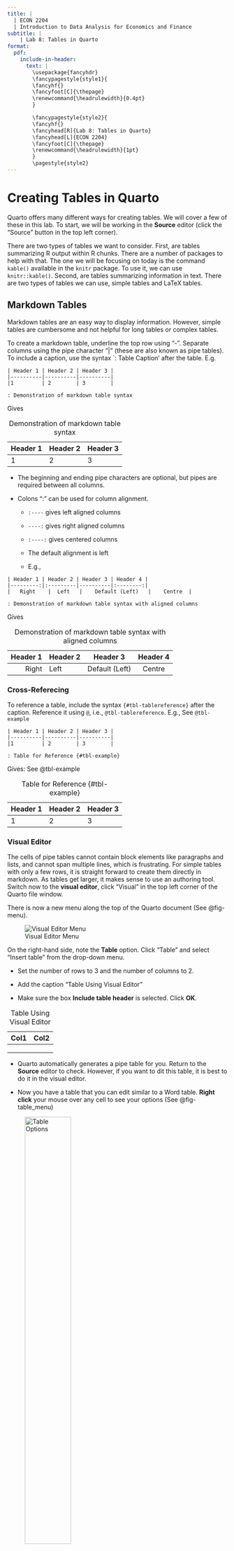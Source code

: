 ```yaml
---
title: |
  | ECON 2204 
  | Introduction to Data Analysis for Economics and Finance
subtitle: |
    | Lab 8: Tables in Quarto
format: 
  pdf:
    include-in-header: 
      text: |
        \usepackage{fancyhdr}
        \fancypagestyle{style1}{
        \fancyhf{}
        \fancyfoot[C]{\thepage}
        \renewcommand{\headrulewidth}{0.4pt}
        }

        \fancypagestyle{style2}{
        \fancyhf{}
        \fancyhead[R]{Lab 8: Tables in Quarto}
        \fancyhead[L]{ECON 2204}
        \fancyfoot[C]{\thepage}
        \renewcommand{\headrulewidth}{1pt}
        }
        \pagestyle{style2}
---
```


\vspace{-1in}

# Creating Tables in Quarto

Quarto offers many different ways for creating tables. We will cover a few of these in this lab. To start, we will be working in the **Source** editor (click the "Source" button in the top left corner).

There are two types of tables we want to consider. First, are tables summarizing R output within R chunks. There are a number of packages to help with that. The one we will be focusing on today is the command `kable()` available in the `knitr` package. To use it, we can use `knitr::kable()`. Second, are tables summarizing information in text. There are two types of tables we can use, simple tables and LaTeX tables.

## Markdown Tables

Markdown tables are an easy way to display information. However, simple tables are cumbersome and not helpful for long tables or complex tables.\

To create a markdown table, underline the top row using "-". Separate columns using the pipe character "\|" (these are also known as pipe tables). To include a caption, use the syntax \`: Table Caption' after the table. E.g.\

```         
| Header 1 | Header 2 | Header 3 |
|----------|----------|----------|
|1         | 2        | 3        |

: Demonstration of markdown table syntax
```

Gives\

| Header 1 | Header 2 | Header 3 |
|----------|----------|----------|
| 1        | 2        | 3        |

: Demonstration of markdown table syntax

-   The beginning and ending pipe characters are optional, but pipes are required between all columns.

-   Colons ":" can be used for column alignment.

    -   `:----` gives left aligned columns

    -   `----:` gives right aligned columns

    -   `:----:` gives centered columns

    -   The default alignment is left

    -   E.g.,

```         
| Header 1 | Header 2 | Header 3 | Header 4 |
|---------:|:---------|----------|:--------:|
|   Right    |  Left   |    Default (Left)   |    Centre  |

: Demonstration of markdown table syntax with aligned columns
```

Gives

| Header 1 | Header 2 | Header 3 | Header 4 |
|---------:|:---------|----------|:--------:|
|   Right    |  Left   |    Default (Left)   |    Centre  |

: Demonstration of markdown table syntax with aligned columns

### Cross-Referecing

To reference a table, include the syntax `{#tbl-tablereference}` after the caption. Reference it using `@`, i.e., `@tbl-tablereference`. E.g., See `@tbl-example` 

```         
| Header 1 | Header 2 | Header 3 |
|----------|----------|----------|
|1         | 2        | 3        |

: Table for Reference {#tbl-example}
```

Gives: See @tbl-example

| Header 1 | Header 2 | Header 3 |
|----------|----------|----------|
|1         | 2        | 3        |

: Table for Reference {#tbl-example}

### Visual Editor

The cells of pipe tables cannot contain block elements like paragraphs and lists, and cannot span multiple lines, which is frustrating. For simple tables with only a few rows, it is straight forward to create them directly in markdown. As tables get larger, it makes sense to use an authoring tool. Switch now to the **visual editor**, click "Visual" in the top left corner of the Quarto file window.

There is now a new menu along the top of the Quarto document (See @fig-menu).

![Visual Editor Menu](menu.png){#fig-menu}

On the right-hand side, note the **Table** option. Click "Table" and select "Insert table" from the drop-down menu.

-   Set the number of rows to 3 and the number of columns to 2.

-   Add the caption "Table Using Visual Editor"

-   Make sure the box **Include table header** is selected. Click **OK**.

| Col1 | Col2 |
|------|------|
|      |      |
|      |      |
|      |      |

: Table Using Visual Editor

- Quarto automatically generates a pipe table for you. Return to the **Source** editor to check. However, if you want to dit this table, it is best to do it in the visual editor.

-   Now you have a table that you can edit similar to a Word table. **Right click** your mouse over any cell to see your options (See @fig-table_menu)

![Table Options](table%20menu.png){#fig-table_menu width=50%}

-   Note the **Align Column** option for simple alignment. Make **Col 2** center aligned (See @fig-align).

![Setting Table Column Alignment](table_alignment.png){#fig-align width=50%}

-   You can add longer texts to each cell, including bulleted and numbered lists. However, we must still use some caution as editing markdown tables is not as straightforward as editing word tables.

- Another editor is [TablesGenerator](https://www.tablesgenerator.com/markdown_tables), which allows you to edit tables in your browser.


## LaTeX Table and Tabular Commands

Another option for creating tables for PDFs is to use LaTeX syntax. These tables will not be produced if compiled to a Word or HTML format. 

-   If working solely in LaTeX, one would create a table using `\begin{tabular}...\end{tabular}`.

-   When using `tabular` you have to specify the number of rows and the alignment for each row, i.e. l,r, or c. Columns are separated using `&`. To end a line, use `\\`. E.g.\

```         
\begin{tabular}{lcr}
Header 1 & Header 2 & Header 3\\
Left & Center & Right\\
\end{tabular}
```

Gives\

```{=tex}
\begin{tabular}{lcr}
Header 1 & Header 2 & Header 3\\
Left & Center & Right\\
\end{tabular}
```
\

-   Note that there are no borders. `tabular` requires more information for borders; however this makes them more flexible than simple tables. To include vertical borders, simply include a `|` between columns when defining the alignment for each column, e.g. `{c|l|r}`. For a horizontal border use `hline` where you would like a horizontal line. E.g.\

```         
\begin{tabular}{l|c|r}
\hline
Header 1 & Header 2 & Header 3\\
\hline
Left & Center & Right\\
\hline
\end{tabular}
```

Gives\

```{=tex}
\begin{tabular}{l|c|r}
\hline
Header 1 & Header 2 & Header 3\\
\hline
Left & Center & Right\\
\hline
\end{tabular}
```
-   Also note that LaTeX tables do not automatically center like simple tables. To center the table, use `\begin{center}\begin{tabular}...\end{tabular}\end{center}`. E.g.\

```         
\begin{center}
\begin{tabular}{l|c|r}
\hline
Header 1 & Header 2 & Header 3\\
\hline
Left & Center & Right\\
\hline
\end{tabular}
\end{center}
```

Gives:\

```{=tex}
\begin{center}
\begin{tabular}{l|c|r}
\hline
Header 1 & Header 2 & Header 3\\
\hline
Left & Center & Right\\
\hline
\end{tabular}
\end{center}
```
-   To include a caption in a latex table, you have to use `\begin{table}...\end{table}` around your tabular commands and include `\caption{}` at the beginning (if you want the cation on top) or at the end (if you want your caption on bottom). E.g.\

```         
\begin{table}[!h]
\caption{This is a caption}
\begin{center}
\begin{tabular}{l|c|r}
\hline
Header 1 & Header 2 & Header 3\\
\hline
Left & Center & Right\\
\hline
\end{tabular}
\end{center}
\end{table}
```

Gives:\

```{=tex}
\begin{table}[!h]
\caption{This is a caption}
\begin{center}
\begin{tabular}{l|c|r}
\hline
Header 1 & Header 2 & Header 3\\
\hline
Left & Center & Right\\
\hline
\end{tabular}
\end{center}
\end{table}
```
-   Note: the \[!h\] keeps the table in place. Otherwise it may 'float' throughout the document.\

## Producing Tables using R Packages

-   The R package we will be using is `knitr`, specifically, the command `kable()`.

-   `kable()` converts any data frame in R into a pipe table. A data frame is another word for dataset; however, some output from our analyses will be saved a a data frame. `kable()` makes it easy to print this output\

E.g.

```r
#| echo: true

d <- data.frame("Header 1" = c("Left",1),
                "Header 2" = c("Center",2), 
                "Header 3" = c("Right",3),
                check.names = FALSE) # check.names makes sure that the headers don't change

knitr::kable(d,
             format = "pipe",
             booktabs = T,
             escape = FALSE,
             align = c("l","c","r"), # Set column alignment
             longtable= T, # Keeps the table where you want it in the document
             caption = "kable Table") # Include Caption
```

- To center the table, use a package called `kableExtra`. To do this type `install.packages("kableExtra")` in the console. To call an R package, we can either call `library(package.name)` or `require(package.name)`. `kableExtra` allows one to modify LaTeX tables; however, the tables will not be converted into Word.

-   To call `kableExtra`, simply type `library(kableExtra)` at the start of the code. To center, include the following code after `kable()`:\

```         
kable()%>%
kable_styling(position = "center")
```

```r

library(kableExtra)

d <- data.frame("Header 1" = c("Left",1),
                "Header 2" = c("Center",2), 
                "Header 3" = c("Right",3),
                check.names = FALSE) # check.names makes sure that the headers don't change

knitr::kable(d,
             format = "latex",
             booktabs = T,
             escape = FALSE,
             align = c("l","c","r"),
             longtable= T,
             caption = "kable Table Centered")%>% 
  kable_styling(position = "center")
```

# Exercises

**Exercise 1**\

Create the following table using a pipe table:

| Outcome                |  1  |  2  |  3  |
|------------------------|:---:|:---:|:---:|
| Probability            | 1/3 | 1/3 | 1/3 |
| Cumulative Probability | 1/3 | 2/3 |  1  |

: Pipe Table

**Exercise 2**\

Create the following table using LaTeX:

```{=tex}
\begin{table}[!h]
\caption{Latex Table}
\begin{center}
\begin{tabular}{lccc}
\hline
Outcome & 1 & 2 & 3\\
\hline
Probability & 1/3 & 1/3 & 1/3\\
Cumulative Probability & 1/3 & 2/3 & 1\\
\hline
\end{tabular}
\end{center}
\end{table}
```
 

**Exercise 3**\

Create the following table using kable:

```r
require(kableExtra)

d <- data.frame("Outcome" = c("Probability","Cumulative Probability"),
                "1" = c("1/3","1/3"), 
                "2" = c("1/3","2/3"),
                "3" = c("1/3","1"),
                check.names = FALSE) 

knitr::kable(d,
             format = "latex",
             booktabs = T,
             escape = FALSE,
             align = c("l","c","c","c"),
             longtable= T,
             caption = "kable Table")%>% 
  kable_styling(position = "center")
```
